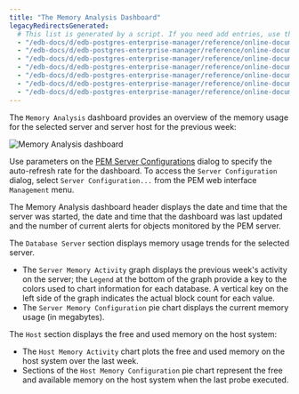 ```yaml
---
title: "The Memory Analysis Dashboard"
legacyRedirectsGenerated:
  # This list is generated by a script. If you need add entries, use the `legacyRedirects` key.
  - "/edb-docs/d/edb-postgres-enterprise-manager/reference/online-documentation/7.12/memory_analysis_dashboard.html"
  - "/edb-docs/d/edb-postgres-enterprise-manager/reference/online-documentation/7.14/memory_analysis_dashboard.html"
  - "/edb-docs/d/edb-postgres-enterprise-manager/reference/online-documentation/7.15/memory_analysis_dashboard.html"
  - "/edb-docs/d/edb-postgres-enterprise-manager/reference/online-documentation/7.16/memory_analysis_dashboard.html"
  - "/edb-docs/d/edb-postgres-enterprise-manager/reference/online-documentation/7.6/memory_analysis_dashboard.html"
  - "/edb-docs/d/edb-postgres-enterprise-manager/reference/online-documentation/7.7/memory_analysis_dashboard.html"
  - "/edb-docs/d/edb-postgres-enterprise-manager/reference/online-documentation/7.8/memory_analysis_dashboard.html"
---
```


<div id="memory_analysis_dashboard" class="registered_link"></div>

The `Memory Analysis` dashboard provides an overview of the memory usage for the selected server and server host for the previous week:

![Memory Analysis dashboard](../../images/memory_analysis_dashboard.png)

Use parameters on the [PEM Server Configurations](../02_pem_server_config/#pem_server_config) dialog to specify the auto-refresh rate for the dashboard. To access the `Server Configuration` dialog, select `Server Configuration...` from the PEM web interface `Management` menu.

The Memory Analysis dashboard header displays the date and time that the server was started, the date and time that the dashboard was last updated and the number of current alerts for objects monitored by the PEM server.

The `Database Server` section displays memory usage trends for the selected server.

-   The `Server Memory Activity` graph displays the previous week's activity on the server; the `Legend` at the bottom of the graph provide a key to the colors used to chart information for each database. A vertical key on the left side of the graph indicates the actual block count for each value.
-   The `Server Memory Configuration` pie chart displays the current memory usage (in megabytes).

The `Host` section displays the free and used memory on the host system:

-   The `Host Memory Activity` chart plots the free and used memory on the host system over the last week.
-   Sections of the `Host Memory Configuration` pie chart represent the free and available memory on the host system when the last probe executed.

